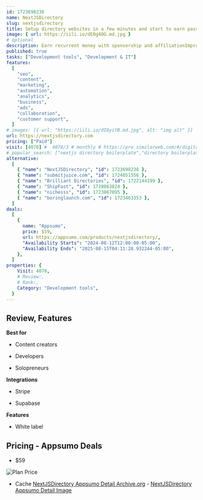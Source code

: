 ```yaml
---
id: 1723698238
name: NextJSDirectory
slug: nextjsdirectory
title: Setup directory websites in a few minutes and start to earn passive income
image: { url: https://iili.io/dE0g4OG.md.jpg }
# optional
description: Earn recurrent money with sponsorship and affiliationImprove SEO with targeted traffic and backlinks
published: true
tasks: ["Development tools", "Development & IT"]
features:
  [
    "seo",
    "content",
    "marketing",
    "automation",
    "analytics",
    "business",
    "ads",
    "collaboration",
    "customer support",
  ]
# images: [{ url: "https://iili.io/dI8yiYB.md.jpg", alt: "img alt" }]
url: https://nextjsdirectory.com
pricing: ["Paid"]
visit: [4078] #  4078/3 # monthly # https://pro.similarweb.com/#/digitalsuite/websiteanalysis/home
# popular_search: ["nextjs directory boilerplate","directory boilerplate"]
alternative:
  [
    { "name": "NextJSDirectory", "id": 1723698238 },
    { "name": "submitjuice.com", "id": 1724051556 },
    { "name": "Brilliant Directories", "id": 1722144199 },
    { "name": "ShipFast", "id": 1720863824 },
    { "name": "nichesss", "id": 1723867095 },
    { "name": "boringlaunch.com", "id": 1723463353 },
  ]
deals:
  [
    {
      name: "Appsumo",
      price: $59,
      url: https://appsumo.com/products/nextjsdirectory/,
      "Availability Starts": "2024-08-12T12:00:00-05:00",
      "Availability Ends": "2025-08-15T04:11:28.932244-05:00",
    },
  ]
properties: {
    Visit: 4078,
    # Review:,
    # Rank:,
    Category: "Development tools",
  }
---
```


## Review, Features

**Best for**

- Content creators

- Developers

- Solopreneurs

**Integrations**

- Stripe

- Supabase

**Features**

- White label

## Pricing - Appsumo Deals

- $59

<Img src="https://iili.io/dEVVePn.png" alt="Plan Price" />

- Cache [NextJSDirectory Appsumo Detail Archive.org](https://web.archive.org/web/*/https://appsumo.com/products/nextjsdirectory/) - [NextJSDirectory Appsumo Detail Image](https://iili.io/dEVW9DB.png)
